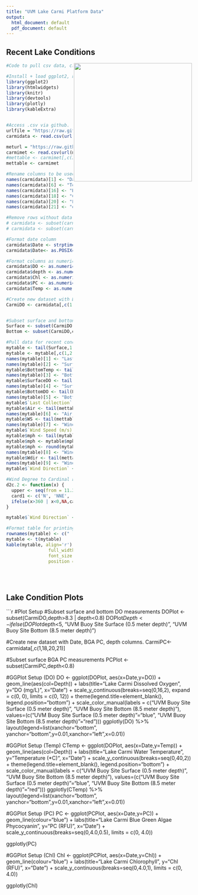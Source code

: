 ```yaml
---
title: "UVM Lake Carmi Platform Data"
output:
  html_document: default
  pdf_document: default
---
```

## Recent Lake Conditions
<img align="right" height="320" src="https://raw.githubusercontent.com/AKirol/Lake-Carmi/master/Platform.png">

```r
#Code to pull csv data, create current condition table:

#Install + load ggplot2, htmlwidgets, knitr, devtools, plotly, kableExtra
library(ggplot2)
library(htmlwidgets)
library(knitr)
library(devtools)
library(plotly) 
library(kableExtra)


#Access .csv via github.
urlfile = "https://raw.githubusercontent.com/AKirol/Lake-Carmi/master/CarmiData-LatestPFLData.csv"
carmidata <- read.csv(url(urlfile), skip=1)

meturl = "https://raw.githubusercontent.com/AKirol/Lake-Carmi/master/CarmiData-LatestMetData.csv"
carmimet <- read.csv(url(meturl))
#mettable <- carmimet[,c(3,4,9)]
mettable <- carmimet

#Rename columns to be used
names(carmidata)[1] <- "Date"
names(carmidata)[6] <- "Temp"
names(carmidata)[16] <- "DO"
names(carmidata)[18] <- "Chl"
names(carmidata)[20] <- "PC"
names(carmidata)[21] <- "depth"

#Remove rows without data.
# carmidata <- subset(carmidata, Date !="TIMESTAMP" & Date !="TS")
# carmidata <- subset(carmidata, CR1000 !="Smp")

#Format date column
carmidata$Date <- strptime(carmidata$Date, "%Y-%m-%d %H:%M:%S")
carmidata$Date<- as.POSIXct(carmidata$Date)

#Format columns as numeric
carmidata$DO <- as.numeric(carmidata$DO)
carmidata$depth <- as.numeric(carmidata$depth)
carmidata$Chl <- as.numeric(carmidata$Chl)
carmidata$PC <- as.numeric(carmidata$PC)
carmidata$Temp <- as.numeric(carmidata$Temp)

#Create new dataset with Date, Temp, DO, depth columns.
CarmiDO <- carmidata[,c(1,6,16,21)]


#Subset surface and bottom DO measurements
Surface <- subset(CarmiDO,depth<0.8)
Bottom <- subset(CarmiDO,depth>8.3)

#Pull data for recent conditions table, rename, format
mytable <- tail(Surface,1)
mytable <- mytable[,c(1,2)]
names(mytable)[1] <- "Last Collection"
names(mytable)[2] <- "Surface Temperature (*C)"
mytable$BottomTemp <- tail(Bottom$Temp,1)
names(mytable)[3] <- "Bottom Temperature (*C)"
mytable$SurfaceDO <- tail(Surface$DO,1)
names(mytable)[4] <- "Surface Dissolved Oxygen (mg/L)"
mytable$BottomDO <- tail(Bottom$DO,1)
names(mytable)[5] <- "Bottom Dissolved Oxygen (mg/L)"
mytable$`Last Collection` <-format(mytable$`Last Collection`,format='%B %d, %Y %H:00')
mytable$Air <- tail(mettable$Temperature,1)
names(mytable)[6] <- "Air Temperature (*C)"
mytable$WS <- tail(mettable$Wind.Speed,1)
names(mytable)[7] <- "Wind Speed (m/s)"
mytable$`Wind Speed (m/s)`<- as.numeric(mytable$`Wind Speed (m/s)`)
mytable$mph <- tail(mytable$`Wind Speed (m/s)`,1)
mytable$mph <- mytable$mph*2.237
mytable$mph <- round(mytable$mph,digits=1)
names(mytable)[8] <- "Wind Speed (mph)"
mytable$Wdir <- tail(mettable$Wind.Direction,1)
names(mytable)[9] <- "Wind Direction"
mytable$`Wind Direction` <- as.numeric(mytable$`Wind Direction`)

#Wind Degree to Cardinal Function
d2c.2 <- function(x) {
  upper <- seq(from = 11.25, by = 22.5, length.out = 17)
  card1 <- c('N', 'NNE', 'NE', 'ENE', 'E', 'ESE', 'SE', 'SSE', 'S', 'SSW', 'SW', 'WSW', 'W', 'WNW', 'NW', 'NNW', 'N')
  ifelse(x>360 | x<0,NA,card1[findInterval(x,upper,rightmost.closed = T)+1])
}

mytable$`Wind Direction` <- d2c.2(mytable$`Wind Direction`)

#Format table for printing
rownames(mytable) <- c(" ")
mytable <- t(mytable)
kable(mytable, align='r') %>% kable_styling(bootstrap_options = c("striped", "hover"),
                full_width = F,
                font_size = 12,
                position = "left")

```

<br>
<br>
   
## Lake Condition Plots
```r
#Plot Setup
#Subset surface and bottom DO measurements
DOPlot <- subset(CarmiDO,depth>8.3 | depth<0.8)
DOPlot$Depth <- ifelse(DOPlot$depth<5, "UVM Buoy Site Surface (0.5 meter depth)", "UVM Buoy Site Bottom (8.5 meter depth)")

#Create new dataset with Date, BGA PC, depth columns.
CarmiPC<-carmidata[,c(1,18,20,21)]

#Subset surface BGA PC measurements
PCPlot <- subset(CarmiPC,depth<0.8)

#GGPlot Setup (DO)
DO <- ggplot(DOPlot, aes(x=Date,y=DO)) + geom_line(aes(col=Depth)) + labs(title="Lake Carmi Dissolved Oxygen", y="DO (mg/L)", x="Date") + scale_y_continuous(breaks=seq(0,16,2), expand = c(0, 0), limits = c(0, 12)) + theme(legend.title=element_blank(), legend.position="bottom") + scale_color_manual(labels = c("UVM Buoy Site Surface (0.5 meter depth)", "UVM Buoy Site Bottom (8.5 meter depth)"), values=(c("UVM Buoy Site Surface (0.5 meter depth)"="blue", "UVM Buoy Site Bottom (8.5 meter depth)"="red")))
ggplotly(DO) %>% layout(legend=list(xanchor="bottom", yanchor="bottom",y=0.01,xanchor="left",x=0.01))
  

#GGPlot Setup (Temp)
CTemp <- ggplot(DOPlot, aes(x=Date,y=Temp)) + geom_line(aes(col=Depth)) + labs(title="Lake Carmi Water Temperature", y="Temperature (*C)", x="Date") + scale_y_continuous(breaks=seq(0,40,2)) + theme(legend.title=element_blank(), legend.position="bottom") + scale_color_manual(labels = c("UVM Buoy Site Surface (0.5 meter depth)", "UVM Buoy Site Bottom (8.5 meter depth)"), values=(c("UVM Buoy Site Surface (0.5 meter depth)"="blue", "UVM Buoy Site Bottom (8.5 meter depth)"="red")))
ggplotly(CTemp) %>% layout(legend=list(xanchor="bottom", yanchor="bottom",y=0.01,xanchor="left",x=0.01))

#GGPlot Setup (PC)
PC <- ggplot(PCPlot, aes(x=Date,y=PC)) + geom_line(colour="blue") + labs(title="Lake Carmi Blue Green Algae Phycocyanin", y="PC (RFU)", x="Date") + scale_y_continuous(breaks=seq(0,4.0,0.5), limits = c(0, 4.0))

ggplotly(PC)


#GGPlot Setup (Chl)
Chl <- ggplot(PCPlot, aes(x=Date,y=Chl)) + geom_line(colour="blue") + labs(title="Lake Carmi Chlorophyll", y="Chl (RFU)", x="Date") + scale_y_continuous(breaks=seq(0,4.0,1), limits = c(0, 4.0))

ggplotly(Chl)
